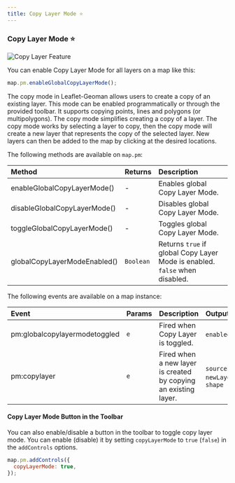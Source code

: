 ```yaml
---
title: Copy Layer Mode ⭐
---
```


### Copy Layer Mode ⭐

![Copy Layer Feature](https://geoman-static.onrender.com/assets/copy.gif)

You can enable Copy Layer Mode for all layers on a map like this:

```js
map.pm.enableGlobalCopyLayerMode();
```

The copy mode in Leaflet-Geoman allows users to create a copy of an existing layer. This mode can be enabled programmatically or through the provided toolbar. It supports copying points, lines and polygons (or multipolygons). The copy mode simplifies creating a copy of a layer. The copy mode works by selecting a layer to copy, then the copy mode will create a new layer that represents the copy of the selected layer. New layers can then be added to the map by clicking at the desired locations.





The following methods are available on `map.pm`:

| Method                   | Returns   | Description                                                            |
| :----------------------- | :-------- | :--------------------------------------------------------------------- |
| enableGlobalCopyLayerMode()  | -         | Enables global Copy Layer Mode.                                             |
| disableGlobalCopyLayerMode() | -         | Disables global Copy Layer Mode.                                            |
| toggleGlobalCopyLayerMode()  | -         | Toggles global Copy Layer Mode.                                             |
| globalCopyLayerModeEnabled() | `Boolean` | Returns `true` if global Copy Layer Mode is enabled. `false` when disabled. |

The following events are available on a map instance:

| Event                     | Params | Description                               | Output                                                 |
| :------------------------ | :----- | :---------------------------------------- | :----------------------------------------------------- |
| pm:globalcopylayermodetoggled | `e`    | Fired when Copy Layer is toggled.         | `enabled`, `map`                                       |
| pm:copylayer                  | `e`    | Fired when a new layer is created by copying an existing layer.  | `sourceLayer`, `newLayer`, `shape`                         |


#### Copy Layer Mode Button in the Toolbar

You can also enable/disable a button in the toolbar to toggle copy layer mode. You can enable (disable) it by setting `copyLayerMode` to `true` (`false`) in the `addControls` options.

```javascript
map.pm.addControls({ 
  copyLayerMode: true, 
});
```


<Copy />